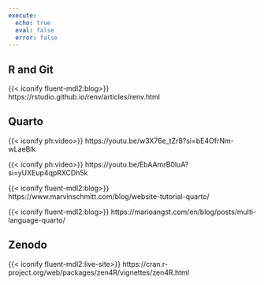 ```yaml
---
execute:
  echo: true
  eval: false
  error: false
---
```


## R and Git

{{< iconify fluent-mdl2:blog>}}
https://rstudio.github.io/renv/articles/renv.html



## Quarto
{{< iconify ph:video>}}
https://youtu.be/w3X76e_tZr8?si=bE4OfrNm-wLaeBlk

{{< iconify ph:video>}}
https://youtu.be/EbAAmrB0luA?si=yUXEup4qpRXCDh5k

{{< iconify fluent-mdl2:blog>}}
https://www.marvinschmitt.com/blog/website-tutorial-quarto/

{{< iconify fluent-mdl2:blog>}}
https://marioangst.com/en/blog/posts/multi-language-quarto/



## Zenodo
{{< iconify fluent-mdl2:live-site>}}
https://cran.r-project.org/web/packages/zen4R/vignettes/zen4R.html